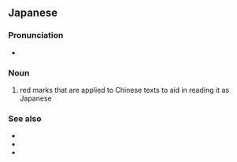 ==Japanese==
{{ja-kanjitab|しゅ|てん|yomi=on}}

===Pronunciation===
* {{IPA|[ɕuteɴ]|lang=ja}}

===Noun===
{{ja-noun|しゅてん}}

# red marks that are applied to Chinese texts to aid in reading it as Japanese

===See also===
* {{ja-r|漢文|かんぶん}}
* {{ja-r|訓読|くんどく}}
* {{ja-r|訓点|くんてん}}